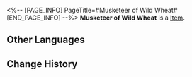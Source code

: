 <%-- [PAGE_INFO]
PageTitle=#Musketeer of Wild Wheat#
[END_PAGE_INFO] --%>
{{Item Infobox
|id          = 81021
|image       = Item Musketeer of Wild Wheat.png
|type        = 
|invCategory = 
|rarity      = 2
|effect      = 
|description = 
}}
'''Musketeer of Wild Wheat''' is a [[Item]].

==Other Languages==
{{Other Languages
|en   = Musketeer of Wild Wheat
|zhs  = 野穗伴行的快枪手
|zht  = 野穗伴行的快槍手
|ja   = 草の穂ガンマン
|ko   = 들이삭과 동행하는 거너
|es   = Pistolera de la espiga silvestre
|fr   = Mousquetaire du blé sauvage
|ru   = Стрелок дикой пшеницы
|th   = Musketeer of Wild Wheat
|vi   = Thiện Xạ Bông Lúa
|de   = Musketierin des wilden Weizens
|id   = Musketeer of Wild Wheat
|pt   = Mosqueteira do Trigo Selvagem
}}

==Change History==
{{Change History|2.0}}